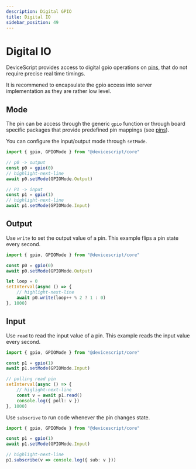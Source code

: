 ```yaml
---
description: Digital GPIO
title: Digital IO
sidebar_position: 49
---
```


# Digital IO

DeviceScript provides access to digital gpio operations on [pins](/developer/servers/pins), that do not require precise real time timings.

It is recommened to encapsulate the gpio access into server implementation as they are rather low level.

## Mode

The pin can be access through the generic `gpio` function or through board specific packages
that provide predefined pin mappings (see [pins](pins)).

You can configure the input/output mode through `setMode`.

```ts
import { gpio, GPIOMode } from "@devicescript/core"

// p0 -> output
const p0 = gpio(0)
// highlight-next-line
await p0.setMode(GPIOMode.Output)

// P1 -> input
const p1 = gpio(1)
// highlight-next-line
await p1.setMode(GPIOMode.Input)
```

## Output

Use `write` to set the output value of a pin. This example flips a pin state every second.

```ts
import { gpio, GPIOMode } from "@devicescript/core"

const p0 = gpio(0)
await p0.setMode(GPIOMode.Output)

let loop = 0
setInterval(async () => {
    // highlight-next-line
    await p0.write(loop++ % 2 ? 1 : 0)
}, 1000)
```

## Input

Use `read` to read the input value of a pin. This example reads the input value every second.

```ts
import { gpio, GPIOMode } from "@devicescript/core"

const p1 = gpio(1)
await p1.setMode(GPIOMode.Input)

// polling read pin
setInterval(async () => {
    // higlight-next-line
    const v = await p1.read()
    console.log({ poll: v })
}, 1000)
```

Use `subscrive` to run code whenever the pin changes state.

```ts
import { gpio, GPIOMode } from "@devicescript/core"

const p1 = gpio(1)
await p1.setMode(GPIOMode.Input)

// highlight-next-line
p1.subscribe(v => console.log({ sub: v }))
```
